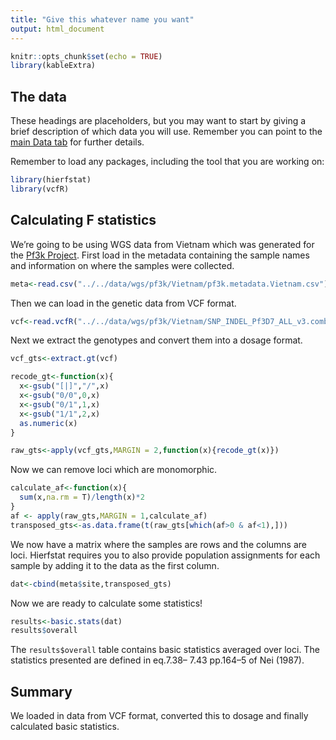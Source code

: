 ```yaml
---
title: "Give this whatever name you want"
output: html_document
---
```


```r
knitr::opts_chunk$set(echo = TRUE)
library(kableExtra)
```

## The data

These headings are placeholders, but you may want to start by giving a brief description of which data you will use. Remember you can point to the [main Data tab](https://mrc-ide.github.io/PGEforge/website_docs/data_description.html) for further details.

Remember to load any packages, including the tool that you are working on:
```r
library(hierfstat)
library(vcfR)
```


## Calculating F statistics

We're going to be using WGS data from Vietnam which was generated for the 
[Pf3k Project](https://www.malariagen.net/parasite/pf3k). First load in the metadata containing 
the sample names and information on where the samples were collected.

```r
meta<-read.csv("../../data/wgs/pf3k/Vietnam/pf3k.metadata.Vietnam.csv")
```

Then we can load in the genetic data from VCF format.

```r
vcf<-read.vcfR("../../data/wgs/pf3k/Vietnam/SNP_INDEL_Pf3D7_ALL_v3.combined.filtered.vqslod6.biallelic_snp.Vietnam.vcf.gz")
```

Next we extract the genotypes and convert them into a dosage format.

```r
vcf_gts<-extract.gt(vcf)

recode_gt<-function(x){
  x<-gsub("[|]","/",x)
  x<-gsub("0/0",0,x)
  x<-gsub("0/1",1,x)
  x<-gsub("1/1",2,x)
  as.numeric(x)
}

raw_gts<-apply(vcf_gts,MARGIN = 2,function(x){recode_gt(x)})

```


Now we can remove loci which are monomorphic.
```r
calculate_af<-function(x){
  sum(x,na.rm = T)/length(x)*2
}
af <- apply(raw_gts,MARGIN = 1,calculate_af)
transposed_gts<-as.data.frame(t(raw_gts[which(af>0 & af<1),]))

```

We now have a matrix where the samples are rows and the columns are loci. Hierfstat requires you to also
provide population assignments for each sample by adding it to the data as the first column.

```r
dat<-cbind(meta$site,transposed_gts)

```

Now we are ready to calculate some statistics!

```r
results<-basic.stats(dat)
results$overall
```

The `results$overall` table contains basic statistics averaged over loci. The 
statistics presented are defined in eq.7.38– 7.43 pp.164–5 of Nei (1987).


## Summary

We loaded in data from VCF format, converted this to dosage and finally calculated basic statistics.